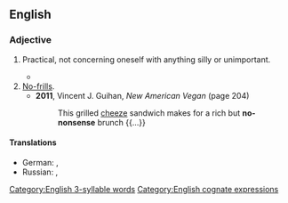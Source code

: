 ==English==

===Adjective===
{{en-adj|head=[[no]]-[[nonsense]]}}

# Practical, not concerning oneself with anything silly or unimportant.
#: {{ux|en|Her '''no-nonsense''' way of resolving issues impressed her superiors.}}
#*  {{quote-journal|en|date=2020 November 18|author=Howard Johnston|title=The missing 'Lincs' and the sole survivor|journal=Rail|page=58|text=We can now better understand the vision of three local authorities to hire '''no-nonsense''' former Eastern Region General Manager Gerry Fiennes to take on his old British Rail adversaries - and win.}}
# [[no-frills|No-frills]].
#* '''2011''', Vincent J. Guihan, ''New American Vegan'' (page 204)
#*: This grilled [[cheeze]] {{sic}} sandwich makes for a rich but '''no-nonsense''' brunch {{...}}

====Translations====
{{trans-top|practical, not concerning oneself with anything silly or unimportant}}
* German: {{t+|de|sachlich}}, {{t+|de|nüchtern}}
* Russian: {{t+|ru|серьёзный}}, {{t+|ru|деловой}}
{{trans-mid}}
{{trans-bottom}}

[[Category:English 3-syllable words]]
[[Category:English cognate expressions]]
